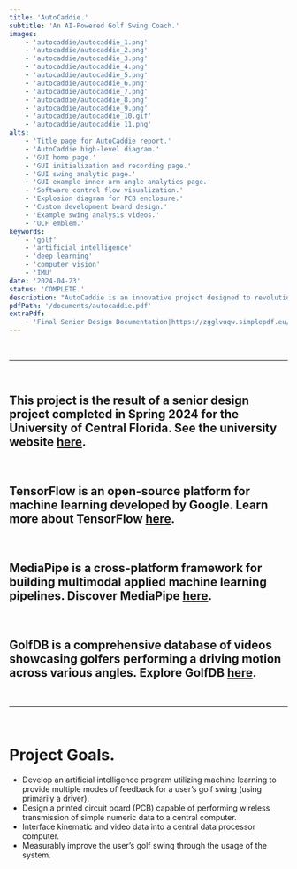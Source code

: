 ---
title: 'AutoCaddie.'
subtitle: 'An AI-Powered Golf Swing Coach.'
images:
    - 'autocaddie/autocaddie_1.png'
    - 'autocaddie/autocaddie_2.png'
    - 'autocaddie/autocaddie_3.png'
    - 'autocaddie/autocaddie_4.png'
    - 'autocaddie/autocaddie_5.png'
    - 'autocaddie/autocaddie_6.png'
    - 'autocaddie/autocaddie_7.png'
    - 'autocaddie/autocaddie_8.png'
    - 'autocaddie/autocaddie_9.png'
    - 'autocaddie/autocaddie_10.gif'
    - 'autocaddie/autocaddie_11.png'
alts:
    - 'Title page for AutoCaddie report.'
    - 'AutoCaddie high-level diagram.'
    - 'GUI home page.'
    - 'GUI initialization and recording page.'
    - 'GUI swing analytic page.'
    - 'GUI example inner arm angle analytics page.'
    - 'Software control flow visualization.'
    - 'Explosion diagram for PCB enclosure.'
    - 'Custom development board design.'
    - 'Example swing analysis videos.'
    - 'UCF emblem.'
keywords:
    - 'golf'
    - 'artificial intelligence'
    - 'deep learning'
    - 'computer vision'
    - 'IMU'
date: '2024-04-23'
status: 'COMPLETE.'
description: "AutoCaddie is an innovative project designed to revolutionize golf training through the use of artificial intelligence and sensor technology. Developed using a combination of deep neural networks and hardware sensors, AutoCaddie provides real-time, personalized feedback on a golfer's swing. The system analyzes video data of the user's swing and integrates it with sensor data to deliver comprehensive insights, allowing golfers to improve their form and technique. By capturing metrics such as shoulder rotation, hip movement, and arm straightness, AutoCaddie identifies key areas for improvement and presents this information through a user-friendly graphical interface. The system's modular design allows for future enhancements, making it a versatile tool adaptable to various levels of golfing experience. AutoCaddie aims to lower the barrier to advanced golf training, offering a powerful, data-driven coaching experience to golfers at all skill levels."
pdfPath: '/documents/autocaddie.pdf'
extraPdf:
    - 'Final Senior Design Documentation|https://zgglvuqw.simplepdf.eu/form/ef68a84c3d19a009e7f5a807e70db3d06ed9c41bfcc32b1a15be58ed2c3bccea'
---

<br />

--------------------

<br />

## This project is the result of a senior design project completed in Spring 2024 for the University of Central Florida. See the university website [here](https://www.ucf.edu/).

<br />

## TensorFlow is an open-source platform for machine learning developed by Google. Learn more about TensorFlow [here](https://www.tensorflow.org/).

<br />

## MediaPipe is a cross-platform framework for building multimodal applied machine learning pipelines. Discover MediaPipe [here](https://pypi.org/project/mediapipe/).

<br />

## GolfDB is a comprehensive database of videos showcasing golfers performing a driving motion across various angles. Explore GolfDB [here](https://github.com/wmcnally/golfdb).

<br />

--------------------

<br />

# Project Goals.  

* Develop an artificial intelligence program utilizing machine learning to provide multiple modes of feedback for a user’s golf swing (using primarily a driver).
* Design a printed circuit board (PCB) capable of performing wireless transmission of simple numeric data to a central computer.
* Interface kinematic and video data into a central data processor computer.
* Measurably improve the user’s golf swing through the usage of the system.